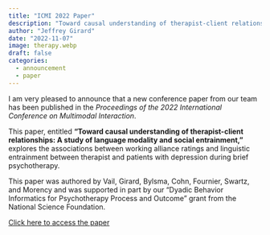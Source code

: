 ```yaml
---
title: "ICMI 2022 Paper"
description: "Toward causal understanding of therapist-client relationships"
author: "Jeffrey Girard"
date: "2022-11-07"
image: therapy.webp
draft: false
categories:
  - announcement
  - paper
---
```


I am very pleased to announce that a new conference paper from our team has been published in the *Proceedings of the 2022 International Conference on Multimodal Interaction*. 

This paper, entitled **"Toward causal understanding of therapist-client relationships: A study of language modality and social entrainment,"** explores the associations between working alliance ratings and linguistic entrainment between therapist and patients with depression during brief psychotherapy. 

This paper was authored by Vail, Girard, Bylsma, Cohn, Fournier, Swartz, and Morency and was supported in part by our "Dyadic Behavior Informatics for Psychotherapy Process and Outcome" grant from the National Science Foundation.

```{=html}
<a href="https://dl.acm.org/doi/10.1145/3536221.3556616" class="btn btn-primary rounded-pill">Click here to access the paper</a>
```
